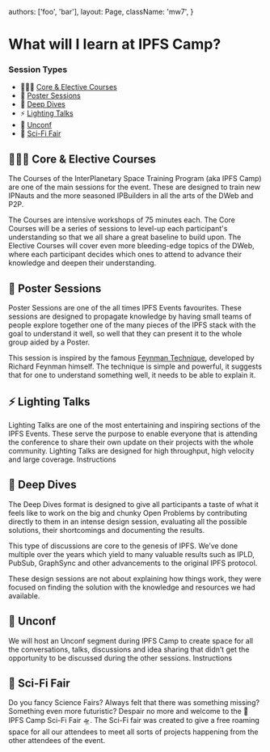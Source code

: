 


  authors: ['foo', 'bar'],
  layout: Page,
  className: 'mw7',
}

# What will I learn at IPFS Camp?

### Session Types

- 👩🏽‍🏫 [Core & Elective Courses](#core)
- 📃 [Poster Sessions](#poster)
- 🐋 [Deep Dives](#deepdive)
- ⚡️ [Lighting Talks](#lighting)
- 🧩 [Unconf](#unconf)
- 🧬 [Sci-Fi Fair](#scifi)

<Section id="core">

## 👩🏽‍🏫 Core & Elective Courses

The Courses of the InterPlanetary Space Training Program (aka IPFS Camp) are one of the main sessions for the event. These are designed to train new IPNauts and the more seasoned IPBuilders in all the arts of the DWeb and P2P.

The Courses are intensive workshops of 75 minutes each. The Core Courses will be a series of sessions to level-up each participant's understanding so that we all share a great baseline to build upon. The Elective Courses will cover even more bleeding-edge topics of the DWeb, where each participant decides which ones to attend to advance their knowledge and deepen their understanding.

</Section>

<Section id="poster">

## 📃 Poster Sessions

Poster Sessions are one of the all times IPFS Events favourites. These sessions are designed to propagate knowledge by having small teams of people explore together one of the many pieces of the IPFS stack with the goal to understand it well, so well that they can present it to the whole group aided by a Poster.

This session is inspired by the famous [Feynman Technique](https://collegeinfogeek.com/feynman-technique/), developed by Richard Feynman himself. The technique is simple and powerful, it suggests that for one to understand something well, it needs to be able to explain it.

</Section>

<Section id="lighting">

## ⚡️ Lighting Talks

Lighting Talks are one of the most entertaining and inspiring sections of the IPFS Events. These serve the purpose to enable everyone that is attending the conference to share their own update on their projects with the whole community. Lighting Talks are designed for high throughput, high velocity and large coverage.
Instructions

</Section>

<Section id="deepdive">

# 🐋 Deep Dives

The Deep Dives format is designed to give all participants a taste of what it feels like to work on the big and chunky Open Problems by contributing directly to them in an intense design session, evaluating all the possible solutions, their shortcomings and documenting the results.

This type of discussions are core to the genesis of IPFS. We’ve done multiple over the years which yield to many valuable results such as IPLD, PubSub, GraphSync and other advancements to the original IPFS protocol.

These design sessions are not about explaining how things work, they were focused on finding the solution with the knowledge and resources we had available.

</Section>

<Section id="unconf">

## 🧩 Unconf

We will host an Unconf segment during IPFS Camp to create space for all the conversations, talks, discussions and idea sharing that didn’t get the opportunity to be discussed during the other sessions.
Instructions

</Section>

<Section id="scifi">

## 🧬 Sci-Fi Fair

Do you fancy Science Fairs? Always felt that there was something missing? Something even more futuristic? Despair no more and welcome to the 🧬 IPFS Camp Sci-Fi Fair 🛸. The Sci-Fi fair was created to give a free roaming space for all our attendees to meet all sorts of projects happening from the other attendees of the event.

</Section>
